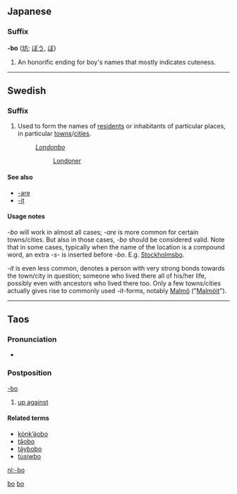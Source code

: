 {{also|Appendix:Variations of "bo"}}
==Japanese==

===Suffix===
'''-bo''' ([[坊]]; [[ぼう]], [[ぼ]])

# An honorific ending for boy's names that mostly indicates cuteness.

[[Category:Japanese suffixes|bo]]

----

==Swedish==

===Suffix===
{{infl|sv|suffix|sort=bo}}

# Used to form the names of [[resident]]s or inhabitants of particular places, in particular [[towns]]/[[cities]].
#: ''[[Londonbo]]''
#:: [[Londoner]]

====See also====
* [[-are]]
* [[-it]]

====Usage notes====
''-bo'' will work in almost all cases; ''-are'' is more common for certain towns/cities. But also in those cases, ''-bo'' should be considered valid. Note that in some cases, typically when the name of the location is a compound word, an extra ''-s-'' is inserted before ''-bo''. E.g. [[Stockholmsbo]].

''-it'' is even less common, denotes a person with very strong bonds towards the town/city in question; someone who lived there all of his/her life, possibly even with ancestors who lived there too. Only a few towns/cities actually gives rise to commonly used ''-it''-forms, notably [[Malmö]] ("[[Malmöit]]").

----

==Taos==

===Pronunciation===
* {{IPA|/bɑ/|lang=twf}}

===Postposition===
[[-bo]]

# [[up against]]

====Related terms====
* [[kònk’ə́obo]]
* [[tə̂obo]]
* [[tə́ybobo]]
* [[tùsíwbo]]

[[Category:Taos postpositions|bo]]

[[nl:-bo]]